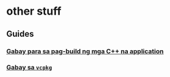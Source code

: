 # other stuff
## Guides

### [Gabay para sa pag-build ng mga C++ na application](https://learn.microsoft.com/en-us/cpp/ide/walkthrough-building-a-project-cpp?view=msvc-170)

### [Gabay sa `vcpkg`](https://vcpkg.io/en/getting-started.html)